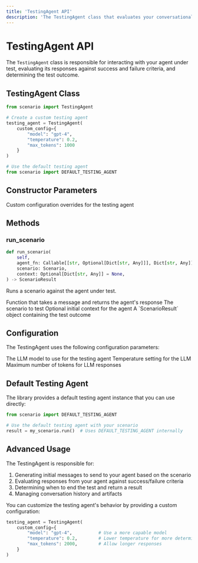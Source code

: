 ```yaml
---
title: 'TestingAgent API'
description: 'The TestingAgent class that evaluates your conversational agents'
---
```


# TestingAgent API

The `TestingAgent` class is responsible for interacting with your agent under test, evaluating its responses against success and failure criteria, and determining the test outcome.

## TestingAgent Class

```python
from scenario import TestingAgent

# Create a custom testing agent
testing_agent = TestingAgent(
    custom_config={
        "model": "gpt-4",
        "temperature": 0.2,
        "max_tokens": 1000
    }
)

# Use the default testing agent
from scenario import DEFAULT_TESTING_AGENT
```

## Constructor Parameters

<ParamField path="custom_config" type="Dict[str, Any]" optional>
  Custom configuration overrides for the testing agent
</ParamField>

## Methods

### run_scenario

```python
def run_scenario(
    self,
    agent_fn: Callable[[str, Optional[Dict[str, Any]]], Dict[str, Any]],
    scenario: Scenario,
    context: Optional[Dict[str, Any]] = None,
) -> ScenarioResult
```

Runs a scenario against the agent under test.

<ParamField path="agent_fn" type="Callable" required>
  Function that takes a message and returns the agent's response
</ParamField>

<ParamField path="scenario" type="Scenario" required>
  The scenario to test
</ParamField>

<ParamField path="context" type="Dict[str, Any]" optional>
  Optional initial context for the agent
</ParamField>

<ResponseField name="Returns" type="ScenarioResult">
  A `ScenarioResult` object containing the test outcome
</ResponseField>

## Configuration

The TestingAgent uses the following configuration parameters:

<ParamField path="model" type="string" default="gpt-3.5-turbo">
  The LLM model to use for the testing agent
</ParamField>

<ParamField path="temperature" type="float" default="0.7">
  Temperature setting for the LLM
</ParamField>

<ParamField path="max_tokens" type="int" default="1000">
  Maximum number of tokens for LLM responses
</ParamField>

## Default Testing Agent

The library provides a default testing agent instance that you can use directly:

```python
from scenario import DEFAULT_TESTING_AGENT

# Use the default testing agent with your scenario
result = my_scenario.run()  # Uses DEFAULT_TESTING_AGENT internally
```

## Advanced Usage

The TestingAgent is responsible for:

1. Generating initial messages to send to your agent based on the scenario
2. Evaluating responses from your agent against success/failure criteria
3. Determining when to end the test and return a result
4. Managing conversation history and artifacts

You can customize the testing agent's behavior by providing a custom configuration:

```python
testing_agent = TestingAgent(
    custom_config={
        "model": "gpt-4",          # Use a more capable model
        "temperature": 0.2,        # Lower temperature for more deterministic testing
        "max_tokens": 2000,        # Allow longer responses
    }
)
```
